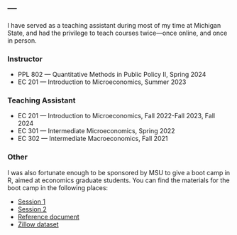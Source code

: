 ---
---

I have served as a teaching assistant during most of my time at Michigan State, and had the privilege to teach courses twice---once online, and once in person.

### Instructor

* PPL 802 — Quantitative Methods in Public Policy II,  Spring 2024
* EC 201 — Introduction to Microeconomics, Summer 2023

### Teaching Assistant

* EC 201 — Introduction to Microeconomics, Fall 2022-Fall 2023, Fall 2024
* EC 301 — Intermediate Microeconomics, Spring 2022
* EC 302 — Intermediate Macroeconomics, Fall 2021

### Other

I was also fortunate enough to be sponsored by MSU to give a boot camp in R, 
aimed at economics graduate students. You can find the materials for the boot 
camp in the following places:

* [Session 1](https://mediaspace.msu.edu/media/t/1_biq5kvtp)
* [Session 2](https://mediaspace.msu.edu/media/t/1_ljw6r4xw)
* [Reference document](r-workshop.html)
* [Zillow dataset](https://drive.google.com/file/d/1klJ7qO-W2wgRhv-5oZkgq2JeCcuAwgTI/view?usp=sharing)
